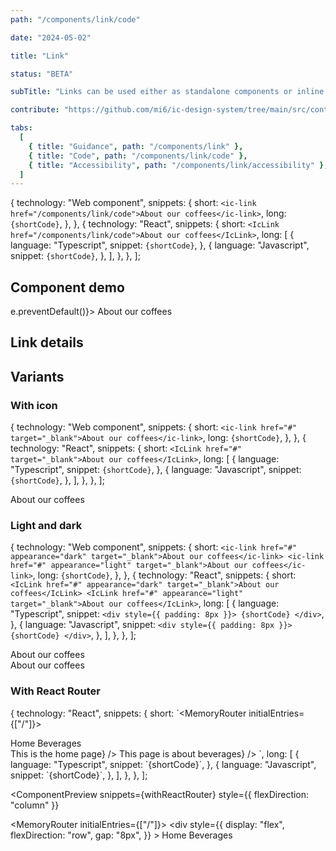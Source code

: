 ```yaml
---
path: "/components/link/code"

date: "2024-05-02"

title: "Link"

status: "BETA"

subTitle: "Links can be used either as standalone components or inline with text."

contribute: "https://github.com/mi6/ic-design-system/tree/main/src/content/structured/components/link"

tabs:
  [
    { title: "Guidance", path: "/components/link" },
    { title: "Code", path: "/components/link/code" },
    { title: "Accessibility", path: "/components/link/accessibility" },
  ]
---
```




  {
    technology: "Web component",
    snippets: {
      short: `<ic-link href="/components/link/code">About our coffees</ic-link>`,
      long: `{shortCode}`,
    },
  },
  {
    technology: "React",
    snippets: {
      short: `<IcLink href="/components/link/code">About our coffees</IcLink>`,
      long: [
        {
          language: "Typescript",
          snippet: `{shortCode}`,
        },
        {
          language: "Javascript",
          snippet: `{shortCode}`,
        },
      ],
    },
  },
];

## Component demo

<ComponentPreview snippets={snippets}>
  <IcLink href="#" onClick={(e) => e.preventDefault()}>
    About our coffees
  </IcLink>
</ComponentPreview>

## Link details

<ComponentDetails component="ic-link" />

## Variants

### With icon

  {
    technology: "Web component",
    snippets: {
      short: `<ic-link href="#" target="_blank">About our coffees</ic-link>`,
      long: `{shortCode}`,
    },
  },
  {
    technology: "React",
    snippets: {
      short: `<IcLink href="#" target="_blank">About our coffees</IcLink>`,
      long: [
        {
          language: "Typescript",
          snippet: `{shortCode}`,
        },
        {
          language: "Javascript",
          snippet: `{shortCode}`,
        },
      ],
    },
  },
];

<ComponentPreview snippets={snippetsIcon}>
  <IcLink href="/" target="_blank">
    About our coffees
  </IcLink>
</ComponentPreview>

### Light and dark

  {
    technology: "Web component",
    snippets: {
      short: `<ic-link href="#" appearance="dark" target="_blank">About our coffees</ic-link>
<ic-link href="#" appearance="light" target="_blank">About our coffees</ic-link>`,
      long: `{shortCode}`,
    },
  },
  {
    technology: "React",
    snippets: {
      short: `<IcLink href="#" appearance="dark" target="_blank">About our coffees</IcLink>
<IcLink href="#" appearance="light" target="_blank">About our coffees</IcLink>`,
      long: [
        {
          language: "Typescript",
          snippet: `<div style={{ padding: 8px }}>
            {shortCode}
        </div>`,
        },
        {
          language: "Javascript",
          snippet: `<div style={{ padding: 8px }}>
            {shortCode}
        </div>`,
        },
      ],
    },
  },
];

<ComponentPreview snippets={snippetsLightDark}>
  <div
    style={{
      padding: "8px",
    }}
  >
    <IcLink href="/" appearance="dark" target="_blank">
      About our coffees
    </IcLink>
  </div>
  <div
    style={{
      background: "#333333",
      padding: "8px",
    }}
  >
    <IcLink href="/" appearance="light" target="_blank">
      About our coffees
    </IcLink>
  </div>
</ComponentPreview>

### With React Router

  {
    technology: "React",
    snippets: {
      short: `<MemoryRouter initialEntries={["/"]}>
  <div style={{display: "flex", flexDirection: "row", gap: "8px"}}>
    <IcLink>
      <NavLink to="/" slot="router-item">Home</NavLink>
    </IcLink>
    <IcLink>
      <NavLink to="/daily-tippers" slot="router-item">Beverages</NavLink>
    </IcLink>
  </div>
  <IcSectionContainer>
    <Routes>
      <Route path="/" element={<IcTypography>This is the home page</IcTypography>} />
      <Route path="/daily-tippers" element={<IcTypography>This page is about beverages</IcTypography>} />
    </Routes>
  </IcSectionContainer>
</MemoryRouter>`,
      long: [
        {
          language: "Typescript",
          snippet: `{shortCode}`,
        },
        {
          language: "Javascript",
          snippet: `{shortCode}`,
        },
      ],
    },
  },
];

<ComponentPreview
  snippets={withReactRouter}
  style={{ flexDirection: "column" }}
>
  <MemoryRouter initialEntries={["/"]}>
    <div
      style={{
        display: "flex",
        flexDirection: "row",
        gap: "8px",
      }}
    >
      <IcLink>
        <NavLink to="/" slot="router-item">
          Home
        </NavLink>
      </IcLink>
      <IcLink>
        <NavLink to="/daily-tippers" slot="router-item">
          Beverages
        </NavLink>
      </IcLink>
    </div>
  </MemoryRouter>
</ComponentPreview>
